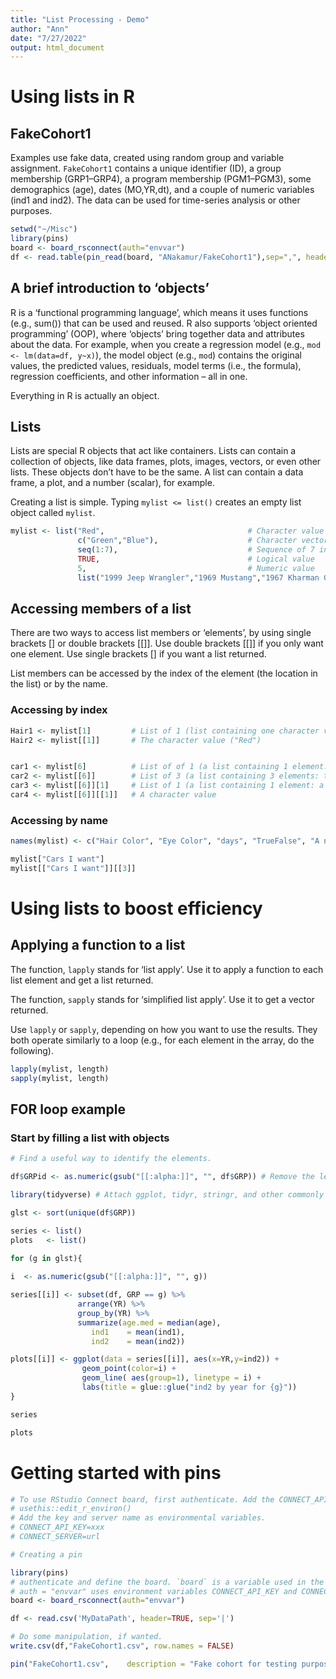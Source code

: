 ```yaml
---
title: "List Processing - Demo"
author: "Ann"
date: "7/27/2022"
output: html_document
---
```


# Using lists in R

## FakeCohort1

Examples use fake data, created using random group and variable assignment. `FakeCohort1` contains a unique identifier (ID), a group membership (GRP1--GRP4), a program membership (PGM1--PGM3), some demographics (age), dates (MO,YR,dt), and a couple of numeric variables (ind1 and ind2). The data can be used for time-series analysis or other purposes. 


```r

setwd("~/Misc")
library(pins)
board <- board_rsconnect(auth="envvar") 
df <- read.table(pin_read(board, "ANakamur/FakeCohort1"),sep=",", header=TRUE)

```

## A brief introduction to 'objects'

R is a 'functional programming language', which means it uses functions (e.g., sum()) that can be used and reused. 
R also supports 'object oriented programming' (OOP), where 'objects' bring together data and attributes about the data. For example, when you create a regression model (e.g., `mod <- lm(data=df, y~x)`), the model object (e.g., `mod`) contains the original values, the predicted values, residuals, model terms (i.e., the formula), regression coefficients, and other information -- all in one. 

Everything in R is actually an object. 

## Lists

Lists are special R objects that act like containers. Lists can contain a collection of objects, like data frames, plots, images, vectors, or even other lists. These objects don't have to be the same. A list can contain a data frame, a plot, and a number (scalar), for example.  

Creating a list is simple. Typing `mylist <= list()` creates an empty list object called `mylist`. 



```r

mylist <- list("Red",                                # Character value (hair color)
               c("Green","Blue"),                    # Character vector with two columns (eye color)
               seq(1:7),                             # Sequence of 7 integers (days of the week)
               TRUE,                                 # Logical value
               5,                                    # Numeric value
               list("1999 Jeep Wrangler","1969 Mustang","1967 Kharman Ghia"))       # List of cars

```

## Accessing members of a list 

There are two ways to access list members or 'elements', by using single brackets [] or double brackets [[]]. Use double brackets [[]] if you only want one element. Use single brackets [] if you want a list returned. 

List members can be accessed by the index of the element (the location in the list) or by the name.

### Accessing by index

```r

Hair1 <- mylist[1]         # List of 1 (list containing one character value)
Hair2 <- mylist[[1]]       # The character value ("Red")


car1 <- mylist[6]          # List of of 1 (a list containing 1 element: a list with 3 values)
car2 <- mylist[[6]]        # List of 3 (a list containing 3 elements: three lists with one value each )
car3 <- mylist[[6]][1]     # List of 1 (a list containing 1 element: a character value of "Toyota")
car4 <- mylist[[6]][[1]]   # A character value

```

### Accessing by name 


```r

names(mylist) <- c("Hair Color", "Eye Color", "days", "TrueFalse", "A number", "Cars I want")

mylist["Cars I want"]
mylist[["Cars I want"]][[3]]

```
# Using lists to boost efficiency

## Applying a function to a list

The function, `lapply` stands for 'list apply'. Use it to apply a function to each list element and get a list returned. 

The function, `sapply` stands for 'simplified list apply'. Use it to get a vector returned. 

Use `lapply` or `sapply`, depending on how you want to use the results. They both operate similarly to a loop (e.g., for each element in the array, do the following).

```r

lapply(mylist, length)
sapply(mylist, length)

```

## FOR loop example

### Start by filling a list with objects

```r

# Find a useful way to identify the elements. 

df$GRPid <- as.numeric(gsub("[[:alpha:]]", "", df$GRP)) # Remove the letters and just leave the number

library(tidyverse) # Attach ggplot, tidyr, stringr, and other commonly used packages

glst <- sort(unique(df$GRP))

series <- list()
plots   <- list()

for (g in glst){
  
i  <- as.numeric(gsub("[[:alpha:]]", "", g))  

series[[i]] <- subset(df, GRP == g) %>%
               arrange(YR) %>%
               group_by(YR) %>%
               summarize(age.med = median(age),
                  ind1    = mean(ind1),
                  ind2    = mean(ind2))

plots[[i]] <- ggplot(data = series[[i]], aes(x=YR,y=ind2)) +
                geom_point(color=i) +
                geom_line( aes(group=1), linetype = i) +
                labs(title = glue::glue("ind2 by year for {g}"))
}

```


```r

series

```

```r

plots

```

# Getting started with pins


```r

# To use RStudio Connect board, first authenticate. Add the CONNECT_API_KEY and CONNECT_SERVER to the .Renviron file
# usethis::edit_r_environ()
# Add the key and server name as environmental variables.
# CONNECT_API_KEY=xxx
# CONNECT_SERVER=url

# Creating a pin

library(pins)
# authenticate and define the board. `board` is a variable used in the pin() command later. 
# auth = "envvar" uses environment variables CONNECT_API_KEY and CONNECT_SERVER.
board <- board_rsconnect(auth="envvar") 

df <- read.csv('MyDataPath', header=TRUE, sep='|')

# Do some manipulation, if wanted.
write.csv(df,"FakeCohort1.csv", row.names = FALSE)

pin("FakeCohort1.csv",    description = "Fake cohort for testing purposes")

```
